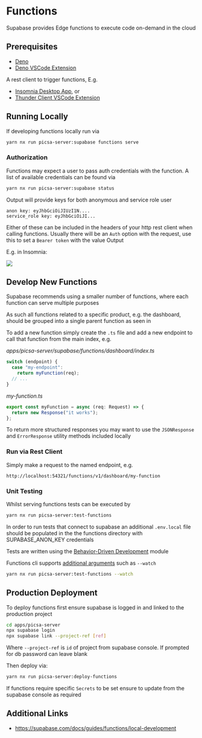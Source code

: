 # Functions

Supabase provides Edge functions to execute code on-demand in the cloud

## Prerequisites

- [Deno](https://docs.deno.com/runtime/manual/getting_started/installation)
- [Deno VSCode Extension](https://marketplace.visualstudio.com/items?itemName=denoland.vscode-deno)

A rest client to trigger functions, E.g.

- [Insomnia Desktop App](https://insomnia.rest), or
- [Thunder Client VSCode Extension](https://marketplace.visualstudio.com/items?itemName=rangav.vscode-thunder-client)

## Running Locally

If developing functions locally run via

```sh
yarn nx run picsa-server:supabase functions serve
```

### Authorization

Functions may expect a user to pass auth credentials with the function.
A list of available credentials can be found via

```sh
yarn nx run picsa-server:supabase status
```

Output will provide keys for both anonymous and service role user

```
anon key: eyJhbGciOiJIUzI1N....
service_role key: eyJhbGciOiJI...
```

Either of these can be included in the headers of your http rest client when calling functions.
Usually there will be an `Auth` option with the request, use this to set a `Bearer token` with the value Output

E.g. in Insomnia:

![](./images/functions-insomnia-auth.png)

## Develop New Functions

Supabase recommends using a smaller number of functions, where each function can serve multiple purposes

As such all functions related to a specific product, e.g. the dashboard, should be grouped into a single parent function as seen in

To add a new function simply create the `.ts` file and add a new endpoint to call that function from the main index, e.g.

_apps/picsa-server/supabase/functions/dashboard/index.ts_

```ts
switch (endpoint) {
  case "my-endpoint":
    return myFunction(req);
  // ...
}
```

_my-function.ts_

```ts
export const myFunction = async (req: Request) => {
  return new Response("it works");
};
```

To return more structured responses you may want to use the `JSONResponse` and `ErrorResponse` utility methods included locally

### Run via Rest Client

Simply make a request to the named endpoint, e.g.

```
http://localhost:54321/functions/v1/dashboard/my-function
```

### Unit Testing

Whilst serving functions tests can be executed by

```sh
yarn nx run picsa-server:test-functions
```

In order to run tests that connect to supabase an additional `.env.local` file should be populated in the the functions directory with SUPABASE_ANON_KEY credentials

Tests are written using the [Behavior-Driven Development](https://docs.deno.com/runtime/manual/basics/testing/behavior_driven_development) module

Functions cli supports [additional arguments](https://fig.io/manual/deno/test) such as `--watch`

```sh
yarn nx run picsa-server:test-functions --watch
```

## Production Deployment
To deploy functions first ensure supabase is logged in and linked to the production project
```sh
cd apps/picsa-server
npx supabase login
npx supabase link --project-ref [ref]
```
Where `--project-ref` is `id` of project from supabase console. If prompted for db password can leave blank

Then deploy via:
```sh
yarn nx run picsa-server:deploy-functions
```

If functions require specific `Secrets` to be set ensure to update from the supabase console as required

## Additional Links

- https://supabase.com/docs/guides/functions/local-development
